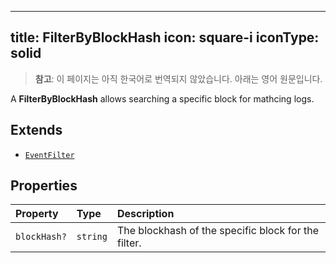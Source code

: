 <!-- AUTO-GENERATED-CONTENT:START (ENGLISH-COPY) -->
---
title: FilterByBlockHash
icon: square-i
iconType: solid
---

> **참고**: 이 페이지는 아직 한국어로 번역되지 않았습니다. 아래는 영어 원문입니다.

A **FilterByBlockHash** allows searching a specific block for mathcing logs.

## Extends

- [`EventFilter`](/ko/sdk/content/interfaces/EventFilter)

## Properties

| Property | Type | Description |
| :------ | :------ | :------ |
| `blockHash?` | `string` | The blockhash of the specific block for the filter. |
